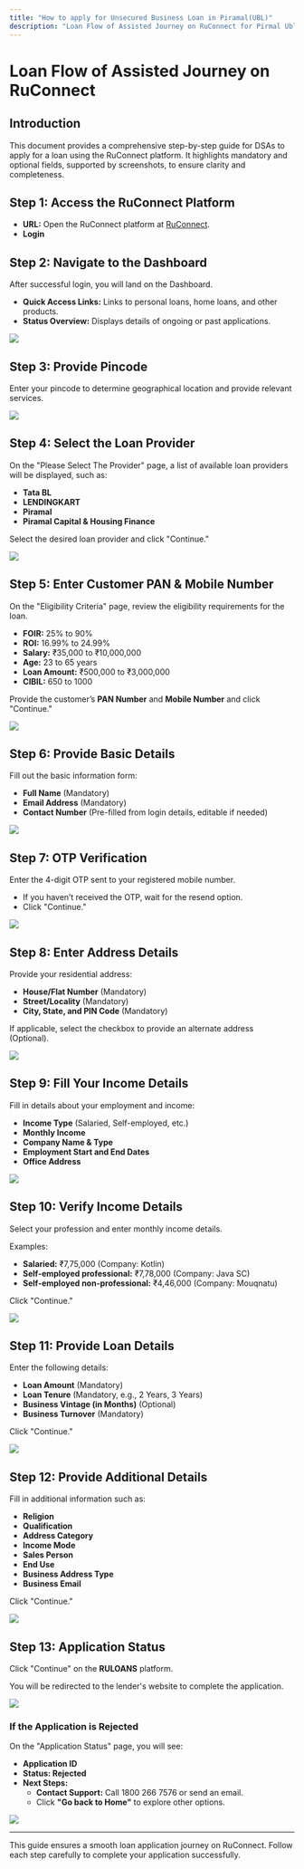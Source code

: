---
title: "How to apply for Unsecured Business Loan in Piramal(UBL)"
description: "Loan Flow of Assisted Journey on RuConnect for Pirmal Ubl"
---


# Loan Flow of Assisted Journey on RuConnect

## Introduction
This document provides a comprehensive step-by-step guide for DSAs to apply for a loan using the RuConnect platform. It highlights mandatory and optional fields, supported by screenshots, to ensure clarity and completeness.

## Step 1: Access the RuConnect Platform
* **URL:** Open the RuConnect platform at [RuConnect](https://ruconnect.in/).
* **Login**

## Step 2: Navigate to the Dashboard
After successful login, you will land on the Dashboard.

* **Quick Access Links:** Links to personal loans, home loans, and other products.
* **Status Overview:** Displays details of ongoing or past applications.

![](https://ruloans-bucket.s3.ap-south-1.amazonaws.com/docs/b2b/app/loans/business-loan/piramal/image1.png)

## Step 3: Provide Pincode
Enter your pincode to determine geographical location and provide relevant services.

![](https://ruloans-bucket.s3.ap-south-1.amazonaws.com/docs/b2b/app/loans/business-loan/piramal/image2.png)

## Step 4: Select the Loan Provider
On the "Please Select The Provider" page, a list of available loan providers will be displayed, such as:
* **Tata BL**
* **LENDINGKART**
* **Piramal**
* **Piramal Capital & Housing Finance**

Select the desired loan provider and click "Continue."

![](https://ruloans-bucket.s3.ap-south-1.amazonaws.com/docs/b2b/app/loans/business-loan/piramal/image3.png)

## Step 5: Enter Customer PAN & Mobile Number
On the "Eligibility Criteria" page, review the eligibility requirements for the loan.

* **FOIR:** 25% to 90%
* **ROI:** 16.99% to 24.99%
* **Salary:** ₹35,000 to ₹10,000,000
* **Age:** 23 to 65 years
* **Loan Amount:** ₹500,000 to ₹3,000,000
* **CIBIL:** 650 to 1000

Provide the customer’s **PAN Number** and **Mobile Number** and click "Continue."

![](https://ruloans-bucket.s3.ap-south-1.amazonaws.com/docs/b2b/app/loans/business-loan/piramal/image4.png)

## Step 6: Provide Basic Details
Fill out the basic information form:
* **Full Name** (Mandatory)
* **Email Address** (Mandatory)
* **Contact Number** (Pre-filled from login details, editable if needed)

![](https://ruloans-bucket.s3.ap-south-1.amazonaws.com/docs/b2b/app/loans/business-loan/piramal/image5.png)

## Step 7: OTP Verification
Enter the 4-digit OTP sent to your registered mobile number.

* If you haven’t received the OTP, wait for the resend option.
* Click "Continue."

![](https://ruloans-bucket.s3.ap-south-1.amazonaws.com/docs/b2b/app/loans/business-loan/piramal/image6.png)

## Step 8: Enter Address Details
Provide your residential address:
* **House/Flat Number** (Mandatory)
* **Street/Locality** (Mandatory)
* **City, State, and PIN Code** (Mandatory)

If applicable, select the checkbox to provide an alternate address (Optional).

![](https://ruloans-bucket.s3.ap-south-1.amazonaws.com/docs/b2b/app/loans/business-loan/piramal/image7.png)

## Step 9: Fill Your Income Details
Fill in details about your employment and income:
* **Income Type** (Salaried, Self-employed, etc.)
* **Monthly Income**
* **Company Name & Type**
* **Employment Start and End Dates**
* **Office Address**

![](https://ruloans-bucket.s3.ap-south-1.amazonaws.com/docs/b2b/app/loans/business-loan/piramal/image8.png)

## Step 10: Verify Income Details
Select your profession and enter monthly income details.

Examples:
* **Salaried:** ₹7,75,000 (Company: Kotlin)
* **Self-employed professional:** ₹7,78,000 (Company: Java SC)
* **Self-employed non-professional:** ₹4,46,000 (Company: Mouqnatu)

Click "Continue."

![](https://ruloans-bucket.s3.ap-south-1.amazonaws.com/docs/b2b/app/loans/business-loan/piramal/image9.png)

## Step 11: Provide Loan Details
Enter the following details:
* **Loan Amount** (Mandatory)
* **Loan Tenure** (Mandatory, e.g., 2 Years, 3 Years)
* **Business Vintage (in Months)** (Optional)
* **Business Turnover** (Mandatory)

Click "Continue."

![](https://ruloans-bucket.s3.ap-south-1.amazonaws.com/docs/b2b/app/loans/business-loan/piramal/image10.png)

## Step 12: Provide Additional Details
Fill in additional information such as:
* **Religion**
* **Qualification**
* **Address Category**
* **Income Mode**
* **Sales Person**
* **End Use**
* **Business Address Type**
* **Business Email**

Click "Continue."

![](https://ruloans-bucket.s3.ap-south-1.amazonaws.com/docs/b2b/app/loans/business-loan/piramal/image11.png)

## Step 13: Application Status
Click "Continue" on the **RULOANS** platform.

You will be redirected to the lender's website to complete the application.

![](https://ruloans-bucket.s3.ap-south-1.amazonaws.com/docs/b2b/app/loans/business-loan/piramal/image12.png)

### If the Application is Rejected
On the "Application Status" page, you will see:
* **Application ID**
* **Status: Rejected**
* **Next Steps:**
  * **Contact Support:** Call 1800 266 7576 or send an email.
  * Click **"Go back to Home"** to explore other options.

![](https://ruloans-bucket.s3.ap-south-1.amazonaws.com/docs/b2b/app/loans/business-loan/piramal/image13.png)

---
This guide ensures a smooth loan application journey on RuConnect. Follow each step carefully to complete your application successfully.